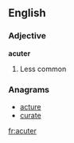 ==English==

===Adjective===
'''acuter'''
# Less common {{comparative of|[[acute]]}}

===Anagrams===
* [[acture#English|acture]]
* [[curate#English|curate]]

[[fr:acuter]]